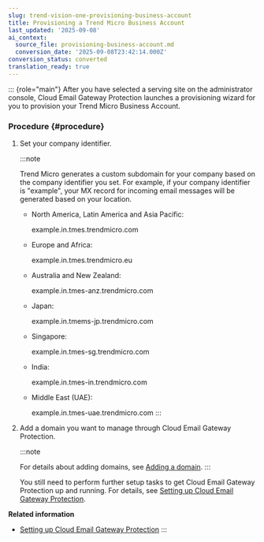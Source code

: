 ```yaml
---
slug: trend-vision-one-provisioning-business-account
title: Provisioning a Trend Micro Business Account
last_updated: '2025-09-08'
ai_context:
  source_file: provisioning-business-account.md
  conversion_date: '2025-09-08T23:42:14.000Z'
conversion_status: converted
translation_ready: true
---
```


::: {role="main"}
After you have selected a serving site on the administrator console, Cloud Email Gateway Protection launches a provisioning wizard for you to provision your Trend Micro Business Account.

### Procedure {#procedure}

1.  Set your company identifier.

    :::note

    Trend Micro generates a custom subdomain for your company based on the company identifier you set. For example, if your company identifier is "example", your MX record for incoming email messages will be generated based on your location.

    - North America, Latin America and Asia Pacific:

      example.in.tmes.trendmicro.com

    - Europe and Africa:

      example.in.tmes.trendmicro.eu

    - Australia and New Zealand:

      example.in.tmes-anz.trendmicro.com

    - Japan:

      example.in.tmems-jp.trendmicro.com

    - Singapore:

      example.in.tmes-sg.trendmicro.com

    - India:

      example.in.tmes-in.trendmicro.com

    - Middle East (UAE):

      example.in.tmes-uae.trendmicro.com
    :::

2.  Add a domain you want to manage through Cloud Email Gateway Protection.

    :::note

    For details about adding domains, see [Adding a domain](adding-domain.mdx).
    :::

    You still need to perform further setup tasks to get Cloud Email Gateway Protection up and running. For details, see [Setting up Cloud Email Gateway Protection](setting-up.mdx).

**Related information**

- [Setting up Cloud Email Gateway Protection](setting-up.mdx)
:::
